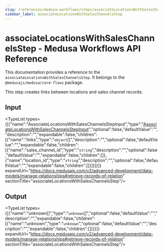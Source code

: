 ```yaml
---
slug: /references/medusa-workflows/steps/associateLocationsWithSalesChannelsStep
sidebar_label: associateLocationsWithSalesChannelsStep
---
```



# associateLocationsWithSalesChannelsStep - Medusa Workflows API Reference

This documentation provides a reference to the `associateLocationsWithSalesChannelsStep`. It belongs to the `@medusajs/medusa/core-flows` package.

This step creates links between locations and sales channel records.

## Input

<TypeList types={[{"name":"AssociateLocationsWithSalesChannelsStepInput","type":"[AssociateLocationsWithSalesChannelsStepInput](../../../../interfaces/core_flows.AssociateLocationsWithSalesChannelsStepInput/page.mdx)","optional":false,"defaultValue":"","description":"","expandable":false,"children":[{"name":"links","type":"`object`[]","description":"","optional":false,"defaultValue":"","expandable":false,"children":[{"name":"sales_channel_id","type":"`string`","description":"","optional":false,"defaultValue":"","expandable":false,"children":[]},{"name":"location_id","type":"`string`","description":"","optional":false,"defaultValue":"","expandable":false,"children":[]}]}]}]} expandUrl="https://docs.medusajs.com/v2/advanced-development/data-models/manage-relationships#retrieve-records-of-relation" sectionTitle="associateLocationsWithSalesChannelsStep"/>

## Output

<TypeList types={[{"name":"unknown[]","type":"`unknown`[]","optional":false,"defaultValue":"","description":"","expandable":false,"children":[{"name":"unknown","type":"`unknown`","optional":false,"defaultValue":"","description":"","expandable":false,"children":[]}]}]} expandUrl="https://docs.medusajs.com/v2/advanced-development/data-models/manage-relationships#retrieve-records-of-relation" sectionTitle="associateLocationsWithSalesChannelsStep"/>
